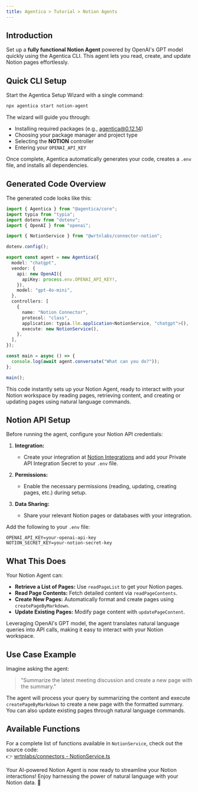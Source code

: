 ```yaml
---
title: Agentica > Tutorial > Notion Agents  
---
```


## Introduction

Set up a **fully functional Notion Agent** powered by OpenAI's GPT model quickly using the Agentica CLI. This agent lets you read, create, and update Notion pages effortlessly.

## Quick CLI Setup

Start the Agentica Setup Wizard with a single command:

```bash
npx agentica start notion-agent
```

The wizard will guide you through:
- Installing required packages (e.g., agentica@0.12.14)
- Choosing your package manager and project type
- Selecting the **NOTION** controller
- Entering your `OPENAI_API_KEY`

Once complete, Agentica automatically generates your code, creates a `.env` file, and installs all dependencies.

## Generated Code Overview

The generated code looks like this:

```typescript
import { Agentica } from "@agentica/core";
import typia from "typia";
import dotenv from "dotenv";
import { OpenAI } from "openai";

import { NotionService } from "@wrtnlabs/connector-notion";

dotenv.config();

export const agent = new Agentica({
  model: "chatgpt",
  vendor: {
    api: new OpenAI({
      apiKey: process.env.OPENAI_API_KEY!,
    }),
    model: "gpt-4o-mini",
  },
  controllers: [
    {
      name: "Notion Connector",
      protocol: "class",
      application: typia.llm.application<NotionService, "chatgpt">(),
      execute: new NotionService(),
    },
  ],
});

const main = async () => {
  console.log(await agent.conversate("What can you do?"));
};

main();

```

This code instantly sets up your Notion Agent, ready to interact with your Notion workspace by reading pages, retrieving content, and creating or updating pages using natural language commands.

## Notion API Setup

Before running the agent, configure your Notion API credentials:

1. **Integration:**  
   - Create your integration at [Notion Integrations](https://www.notion.so/profile/integrations) and add your Private API Integration Secret to your `.env` file.

2. **Permissions:**  
   - Enable the necessary permissions (reading, updating, creating pages, etc.) during setup.

3. **Data Sharing:**  
   - Share your relevant Notion pages or databases with your integration.

Add the following to your `.env` file:

```env
OPENAI_API_KEY=your-openai-api-key
NOTION_SECRET_KEY=your-notion-secret-key
```

## What This Does

Your Notion Agent can:
- **Retrieve a List of Pages:** Use `readPageList` to get your Notion pages.
- **Read Page Contents:** Fetch detailed content via `readPageContents`.
- **Create New Pages:** Automatically format and create pages using `createPageByMarkdown`.
- **Update Existing Pages:** Modify page content with `updatePageContent`.

Leveraging OpenAI's GPT model, the agent translates natural language queries into API calls, making it easy to interact with your Notion workspace.

## Use Case Example

Imagine asking the agent:

> "Summarize the latest meeting discussion and create a new page with the summary."

The agent will process your query by summarizing the content and execute `createPageByMarkdown` to create a new page with the formatted summary. You can also update existing pages through natural language commands.

## Available Functions

For a complete list of functions available in `NotionService`, check out the source code:  
👉 [wrtnlabs/connectors - NotionService.ts](https://github.com/wrtnlabs/connectors/blob/main/packages/notion/src/notion/NotionService.ts)

Your AI-powered Notion Agent is now ready to streamline your Notion interactions! Enjoy harnessing the power of natural language with your Notion data. 🚀